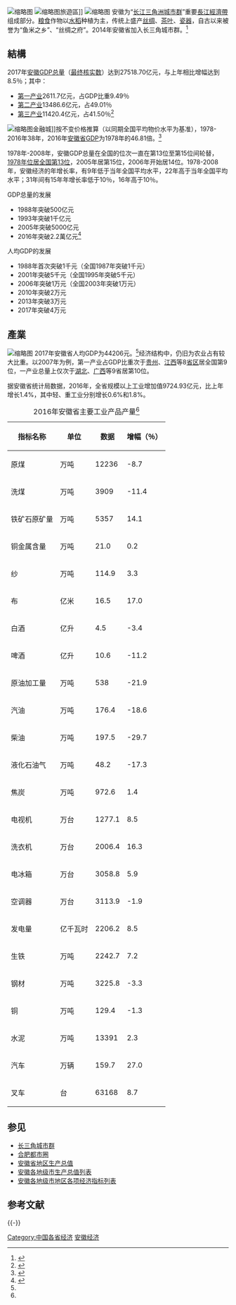 {{copypaste|time=2017-01-10T01:43:20+00:00}}
[[File:Main_playground_of_The_High_School_Affiliated_to_Anhui_Normal_University.jpg|缩略图]]
[[File:Huangshan_Yingkesong.jpg|缩略图]]旅遊區]]
[[File:MaoFeng_tea_黄山毛峰.jpg|缩略图]]
安徽为“[[长江三角洲城市群|长江三角洲城市群]]”重要[[長江經濟帶|長江經濟帶]]组成部分。[[粮食|粮食]]作物以[[水稻|水稻]]种植为主，传统上盛产[[丝绸|丝绸]]、[[茶叶|茶叶]]、[[瓷器|瓷器]]，自古以来被誉为“鱼米之乡”、“丝绸之府”。2014年安徽省加入长三角城市群。<ref>{{Cite web |url=http://unn.people.com.cn/GB/14748/11111680.html |title=哪个省的GDP“含金量”最高 |access-date=2010-03-10 |archive-date=2012-05-10 |archive-url=https://web.archive.org/web/20120510201924/http://unn.people.com.cn/GB/14748/11111680.html |dead-url=no }}</ref>

==結構==
2017年[[安徽省地区生产总值|安徽GDP总量]]（[[中华人民共和国国内生产总值#数据类型|最终核实数]]）达到27518.70亿元，与上年相比增幅达到8.5％；其中：
*[[第一产业|第一产业]]2611.7亿元，占GDP比重9.49％
*[[第二产业|第二产业]]13486.6亿元，占49.01％
*[[第三产业|第三产业]]11420.4亿元，占41.50％<ref name=":0">{{Cite web|url=http://www.ahwang.cn/zbah/20180119/1729498.shtml|title=安徽GDP达27518.7亿元 比上年增长8.5%|accessdate=2018-01-19|author=|date=2018-01-19|publisher=安徽网|archive-url=https://web.archive.org/web/20180119235256/http://www.ahwang.cn/zbah/20180119/1729498.shtml|archive-date=2018-01-19|dead-url=yes}}</ref>
[[File:Guogou_Plaza.JPG|缩略图]]金融城]]按不变价格推算（以同期全国平均物价水平为基准），1978-2016年38年，2016年[[安徽省地区生产总值|安徽省GDP]]为1978年的46.81倍。<ref name=":1">{{Cite web|url=http://www.ahtjj.gov.cn/tjjweb/tjnj/2017/cn.html?ver=1|title=安徽统计年鉴——2017|accessdate=2018-01-10|author=安徽省统计局|date=2017-12-06|publisher=|archive-date=2020-09-20|archive-url=https://web.archive.org/web/20200920201408/http://www.ahtjj.gov.cn/tjjweb/tjnj/2017/cn.html?ver=1|dead-url=no}}</ref>

1978年-2008年，安徽GDP总量在全国的位次一直在第13位至第15位间轮替，[[中国省级行政区历年地区生产总值列表|1978年位居全国第13位]]，2005年居第15位，2006年开始居14位。1978-2008年，安徽经济的年增长率，有9年低于当年全国平均水平，22年高于当年全国平均水平；31年间有15年年增长率低于10％，16年高于10％。

GDP总量的发展
*1988年突破500亿元
*1993年突破1千亿元
*2005年突破5000亿元
*2016年突破2.2萬亿元<ref>{{Cite web |url=http://www.chinatimes.com/realtimenews/20160210000828-260409 |title=中時-大陸GDP爆增 |access-date=2016-09-14 |archive-date=2016-09-19 |archive-url=https://web.archive.org/web/20160919020909/http://www.chinatimes.com/realtimenews/20160210000828-260409 |dead-url=no }}</ref>

人均GDP的发展
*1988年首次突破1千元（全国1987年突破1千元）
*2001年突破5千元（全国1995年突破5千元）
*2006年突破1万元（全国2003年突破1万元）
*2010年突破2万元
*2013年突破3万元
*2017年突破4万元

==產業==
[[File:Anqing_Yangtze_River_Railway_Bridge.JPG|缩略图]]
2017年安徽省人均GDP为44206元。<ref name=":0" />经济结构中，仍旧为农业占有较大比重。以2007年为例，第一产业占GDP比重次于[[贵州省地区生产总值|贵州]]、[[江西省地区生产总值|江西]]等8[[中国一级行政区|省区]]居全国第9位，一产业总量上仅次于[[湖北省地区生产总值|湖北]]、[[广西壮族自治区地区生产总值|广西]]等9省居第10位。

据安徽省统计局数据，2016年，全省规模以上工业增加值9724.93亿元，比上年增长1.4%，其中轻、重工业分别增长0.6%和1.8%。

{|class="wikitable" 
|+2016年安徽省主要工业产品产量<ref name=":1" />
|-
! 指标名称 !! 单位 !! 数据 !! 增幅（％）
|-
|原煤
|万吨
|12236
| -8.7
|-
|洗煤
|万吨
|3909
| -11.4
|-
|铁矿石原矿量
|万吨
|5357
|14.1
|-
|铜金属含量
|万吨
|21.0
|0.2
|-
| 纱 || 万吨 || 114.9 || 3.3
|-
| 布 || 亿米 || 16.5 || 17.0
|-
|白酒
|亿升
|4.5
| -3.4
|-
| 啤酒 || 亿升 || 10.6 || -11.2
|-
|原油加工量
|万吨
|538
| -21.9
|-
|汽油
|万吨
|176.4
| -18.6
|-
|柴油
|万吨
|197.5
| -29.7
|-
|液化石油气
|万吨
|48.2
| -17.3
|-
|焦炭
|万吨
|972.6
|1.4
|-
| 电视机 || 万台 || 1277.1 || 8.5
|-
| 洗衣机 || 万台 || 2006.4 || 16.3
|-
| 电冰箱 || 万台 || 3058.8 || 5.9
|-
| 空调器 || 万台 || 3113.9 || -1.9
|-
| 发电量 || 亿千瓦时 || 2206.2 || 8.5
|-
| 生铁 || 万吨 || 2242.7 || 7.2
|-
| 钢材 || 万吨 || 3225.8 || -3.3
|-
|铜
|万吨
|129.4
| -1.3
|-
| 水泥 || 万吨 || 13391 || 2.3
|-
| 汽车 || 万辆 || 159.7 || 27.0
|-
|叉车
|台
|63168
|8.7
|}

==参见==
*[[长江三角洲城市群|长三角城市群]]
*[[合肥都市圈|合肥都市圈]]
*[[安徽省地区生产总值|安徽省地区生产总值]]
*[[安徽各地级市地区生产总值列表|安徽各地级市生产总值列表]]
*[[安徽各地级市地区各项经济指标列表|安徽各地级市地区各项经济指标列表]]
== 参考文献 ==
{{Reflist}}

{{-}}
{{Navboxes
|title=中华人民共和国经济
|list1=
{{中国各省级行政区经济}}
{{中华人民共和国国内生产总值}}
}}
{{Anhui topics}}

[[Category:中国各省经济|Category:中国各省经济]]
[[Category:安徽经济|]]